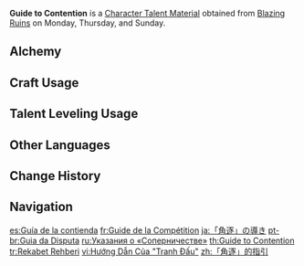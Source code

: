{{Item Infobox
|id          = 104348
|image       = Item Guide to Contention.png
|type        = Character Talent Materials
|group2      = Talent Books
|invCategory = Character Development Items
|group       = Contention Books
|quality     = 3
|description = Contention is the principle by which all is weighed in the [[Nation of Pyro]].<br>Though humans cannot fly at the speed of winged beasts, nor match the flexibility of [[slimes]], yet still, they have their own unique strengths. Sometimes, understanding both why and how to compete is the key to knowing oneself.
|day1        = Monday
|day2        = Thursday
|day3        = Sunday
|source1     = Blazing Ruins
|source2     = [[Parametric Transformer]]
|source3     = [[Chest]]s
}}
'''Guide to Contention''' is a [[Character Talent Material]] obtained from [[Blazing Ruins]] on Monday, Thursday, and Sunday.

==Alchemy==
{{Recipe
|type = Crafting
|Teachings of Contention = 3
|Mora = 175
|sort = Teachings of Contention;Mora
}}

==Craft Usage==
{{Craft Usage}}

==Talent Leveling Usage==
{{Talent Leveling Usage}}
<!--
==Trivia==
*{{Mail Attachments by Category List}}
!-->
==Other Languages==
{{Other Languages
|en       = Guide to Contention
|zhs      = 「角逐」的指引
|zhs_rm   = "Juézhú" de Zhǐyǐn
|zht      = 「角逐」的指引
|zht_rm   = 
|zh_tl    = 
|ja       = 「角逐」の導き
|ja_rm    = "Kakuchiku" no Michibiki
|ja_tl    = 
|ko       = 「각축」의 인도
|ko_tl    = 
|es       = Guía de la contienda
|es_tl    = Guide of Contention
|fr       = Guide de la Compétition
|fr_tl    = Guide of Competition
|ru       = Указания о «Соперничестве»
|ru_tl    = Instructions of "Competition"
|th       = Guide to Contention
|vi       = Hướng Dẫn Của "Tranh Đấu"
|vi_tl    = 
|de       = Anleitung zum „Wettstreit“
|de_tl    = Guide to "Competition"
|id       = Guide to Contention
|pt       = Guia da Disputa
|pt_tl    = 
|tr       = Rekabet Rehberi
|tr_tl    = 
|it       = Guida alla disputa
|it_tl    = 
}}

==Change History==
{{Change History|5.0}}

==Navigation==
{{Development Item Navbox|Character Talent Materials}}

[[es:Guía de la contienda]]
[[fr:Guide de la Compétition]]
[[ja:「角逐」の導き]]
[[pt-br:Guia da Disputa]]
[[ru:Указания о «Соперничестве»]]
[[th:Guide to Contention]]
[[tr:Rekabet Rehberi]]
[[vi:Hướng Dẫn Của "Tranh Đấu"]]
[[zh:「角逐」的指引]]